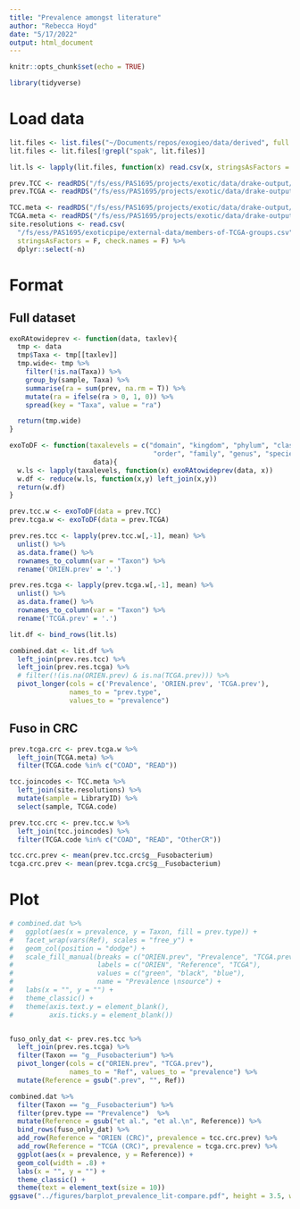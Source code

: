 ```yaml
---
title: "Prevalence amongst literature"
author: "Rebecca Hoyd"
date: "5/17/2022"
output: html_document
---
```


```r
knitr::opts_chunk$set(echo = TRUE)

library(tidyverse)
```

# Load data

```r
lit.files <- list.files("~/Documents/repos/exogieo/data/derived", full.names = T)
lit.files <- lit.files[!grepl("spak", lit.files)]

lit.ls <- lapply(lit.files, function(x) read.csv(x, stringsAsFactors = F))

prev.TCC <- readRDS("/fs/ess/PAS1695/projects/exotic/data/drake-output/2022-03-08/tcc_prevalence-taxonomy.RDS")
prev.TCGA <- readRDS("/fs/ess/PAS1695/projects/exotic/data/drake-output/2022-03-08/tcga_prevalence-taxonomy.RDS")

TCC.meta <- readRDS("/fs/ess/PAS1695/projects/exotic/data/drake-output/2022-03-08/tcc.meta.linkage.RDS")
TCGA.meta <- readRDS("/fs/ess/PAS1695/projects/exotic/data/drake-output/2022-03-08/tcga.meta.RDS")
site.resolutions <- read.csv(
  "/fs/ess/PAS1695/exoticpipe/external-data/members-of-TCGA-groups.csv",
  stringsAsFactors = F, check.names = F) %>%
  dplyr::select(-n)
```

# Format

## Full dataset

```r
exoRAtowideprev <- function(data, taxlev){
  tmp <- data
  tmp$Taxa <- tmp[[taxlev]]
  tmp.wide<- tmp %>%
    filter(!is.na(Taxa)) %>%
    group_by(sample, Taxa) %>%
    summarise(ra = sum(prev, na.rm = T)) %>%
    mutate(ra = ifelse(ra > 0, 1, 0)) %>%
    spread(key = "Taxa", value = "ra")

  return(tmp.wide)
}

exoToDF <- function(taxalevels = c("domain", "kingdom", "phylum", "class", 
                                    "order", "family", "genus", "species"), 
                     data){
  w.ls <- lapply(taxalevels, function(x) exoRAtowideprev(data, x))
  w.df <- reduce(w.ls, function(x,y) left_join(x,y)) 
  return(w.df)
}
```

```r
prev.tcc.w <- exoToDF(data = prev.TCC)
prev.tcga.w <- exoToDF(data = prev.TCGA)

prev.res.tcc <- lapply(prev.tcc.w[,-1], mean) %>%
  unlist() %>%
  as.data.frame() %>%
  rownames_to_column(var = "Taxon") %>%
  rename('ORIEN.prev' = '.') 

prev.res.tcga <- lapply(prev.tcga.w[,-1], mean) %>%
  unlist() %>%
  as.data.frame() %>%
  rownames_to_column(var = "Taxon") %>%
  rename('TCGA.prev' = '.') 
```

```r
lit.df <- bind_rows(lit.ls)

combined.dat <- lit.df %>%
  left_join(prev.res.tcc) %>%
  left_join(prev.res.tcga) %>%
  # filter(!(is.na(ORIEN.prev) & is.na(TCGA.prev))) %>%
  pivot_longer(cols = c('Prevalence', 'ORIEN.prev', 'TCGA.prev'), 
               names_to = "prev.type",
               values_to = "prevalence")
```

## Fuso in CRC

```r
prev.tcga.crc <- prev.tcga.w %>%
  left_join(TCGA.meta) %>%
  filter(TCGA.code %in% c("COAD", "READ"))

tcc.joincodes <- TCC.meta %>%
  left_join(site.resolutions) %>%
  mutate(sample = LibraryID) %>%
  select(sample, TCGA.code)

prev.tcc.crc <- prev.tcc.w %>%
  left_join(tcc.joincodes) %>%
  filter(TCGA.code %in% c("COAD", "READ", "OtherCR"))

tcc.crc.prev <- mean(prev.tcc.crc$g__Fusobacterium)
tcga.crc.prev <- mean(prev.tcga.crc$g__Fusobacterium)
```

# Plot 

```r
# combined.dat %>%
#   ggplot(aes(x = prevalence, y = Taxon, fill = prev.type)) +
#   facet_wrap(vars(Ref), scales = "free_y") +
#   geom_col(position = "dodge") +
#   scale_fill_manual(breaks = c("ORIEN.prev", "Prevalence", "TCGA.prev"),
#                     labels = c("ORIEN", "Reference", "TCGA"),
#                     values = c("green", "black", "blue"),
#                     name = "Prevalence \nsource") +
#   labs(x = "", y = "") +
#   theme_classic() +
#   theme(axis.text.y = element_blank(),
#         axis.ticks.y = element_blank())


fuso_only_dat <- prev.res.tcc %>%
  left_join(prev.res.tcga) %>%
  filter(Taxon == "g__Fusobacterium") %>%
  pivot_longer(cols = c("ORIEN.prev", "TCGA.prev"),
               names_to = "Ref", values_to = "prevalence") %>%
  mutate(Reference = gsub(".prev", "", Ref))

combined.dat %>%
  filter(Taxon == "g__Fusobacterium") %>%
  filter(prev.type == "Prevalence")  %>%
  mutate(Reference = gsub("et al.", "et al.\n", Reference)) %>%
  bind_rows(fuso_only_dat) %>%
  add_row(Reference = "ORIEN (CRC)", prevalence = tcc.crc.prev) %>%
  add_row(Reference = "TCGA (CRC)", prevalence = tcga.crc.prev) %>%
  ggplot(aes(x = prevalence, y = Reference)) +
  geom_col(width = .8) +
  labs(x = "", y = "") +
  theme_classic() +
  theme(text = element_text(size = 10))
ggsave("../figures/barplot_prevalence_lit-compare.pdf", height = 3.5, width = 4)
```